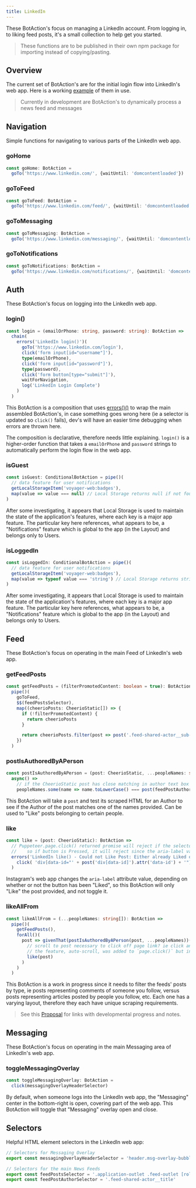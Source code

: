 ---
title: LinkedIn
---

These BotAction's focus on managing a LinkedIn account. From logging in, to liking feed posts, it's a small collection to help get you started. 

> These functions are to be published in their own npm package for importing instead of copying/pasting.

## Overview

The current set of BotAction's are for the initial login flow into LinkedIn's web app. Here is a working [example](https://github.com/mrWh1te/Botmation/blob/master/src/examples/linkedin.ts) of them in use.

> Currently in development are BotAction's to dynamically process a news feed and messages

## Navigation 
Simple functions for navigating to various parts of the LinkedIn web app.

### goHome
```typescript
const goHome: BotAction = 
  goTo('https://www.linkedin.com/', {waitUntil: 'domcontentloaded'})
```

### goToFeed
```typescript
const goToFeed: BotAction = 
  goTo('https://www.linkedin.com/feed/', {waitUntil: 'domcontentloaded'})
```

### goToMessaging
```typescript
const goToMessaging: BotAction = 
  goTo('https://www.linkedin.com/messaging/', {waitUntil: 'domcontentloaded'})
```

### goToNotifications
```typescript
const goToNotifications: BotAction = 
  goTo('https://www.linkedin.com/notifications/', {waitUntil: 'domcontentloaded'})
```

## Auth

These BotAction's focus on logging into the LinkedIn web app.

### login()
```typescript
const login = (emailOrPhone: string, password: string): BotAction =>
  chain(
    errors('LinkedIn login()')(
      goTo('https://www.linkedin.com/login'),
      click('form input[id="username"]'),
      type(emailOrPhone),
      click('form input[id="password"]'),
      type(password),
      click('form button[type="submit"]'),
      waitForNavigation,
      log('LinkedIn Login Complete')
    )
  )
```
This BotAction is a composition that uses [errors()()](/api/errors#errors) to wrap the main assembled BotAction's, in case something goes wrong here (ie a selector is updated so `click()` fails), dev's will have an easier time debugging when errors are thrown here.

The composition is declarative, therefore needs little explaining. `login()` is a higher-order function that takes a `emailOrPhone` and `password` strings to automatically perform the login flow in the web app.

### isGuest
```typescript
const isGuest: ConditionalBotAction = pipe()(
  // data feature for user notifications
  getLocalStorageItem('voyager-web:badges'),
  map(value => value === null) // Local Storage returns null if not found
)
```
After some investigating, it appears that Local Storage is used to maintain the state of the application's features, where each key is a major app feature. The particular key here references, what appears to be, a "Notifications" feature which is global to the app (in the Layout) and belongs only to Users.

### isLoggedIn
```typescript
const isLoggedIn: ConditionalBotAction = pipe()(
  // data feature for user notifications
  getLocalStorageItem('voyager-web:badges'),
  map(value => typeof value === 'string') // Local Storage returns string value if found
)
```
After some investigating, it appears that Local Storage is used to maintain the state of the application's features, where each key is a major app feature. The particular key here references, what appears to be, a "Notifications" feature which is global to the app (in the Layout) and belongs only to Users.

## Feed
These BotAction's focus on operating in the main Feed of LinkedIn's web app.

### getFeedPosts
```typescript
const getFeedPosts = (filterPromotedContent: boolean = true): BotAction<CheerioStatic[]> =>
  pipe()(
    goToFeed,
    $$(feedPostsSelector),
    map((cheerioPosts: CheerioStatic[]) => {
      if (!filterPromotedContent) {
        return cheerioPosts
      }

      return cheerioPosts.filter(post => post('.feed-shared-actor__sub-description').text().toLowerCase() !== 'promoted')
    })
  )
```

### postIsAuthoredByAPerson
```typescript
const postIsAuthoredByAPerson = (post: CheerioStatic, ...peopleNames: string[]): ConditionalBotAction => 
  async() => 
    // if the CheerioStatic post has close matching in author text box a name from peopleNames list, then TRUE else FALSE
    peopleNames.some(name => name.toLowerCase() === post(feedPostAuthorSelector).text().toLowerCase())
```
This BotAction will take a `post` and test its scraped HTML for an Author to see if the Author of the post matches one of the names provided. Can be used to "Like" posts belonging to certain people.

### like
```typescript
const like = (post: CheerioStatic): BotAction =>
  // Puppeteer.page.click() returned promise will reject if the selector isn't found
  //    so if button is Pressed, it will reject since the aria-label value will not match
  errors('LinkedIn like() - Could not Like Post: Either already Liked or button not found')(
    click( 'div[data-id="' + post('div[data-id]').attr('data-id') + '"] button[aria-label="Like ' + post(feedPostAuthorSelector).text() + '’s post"]')
  )
```
Instagram's web app changes the `aria-label` attribute value, depending on whether or not the button has been "Liked", so this BotAction will only "Like" the post provided, and not toggle it.

### likeAllFrom
```typescript
const likeAllFrom = (...peopleNames: string[]): BotAction => 
  pipe()(
    getFeedPosts(),
    forAll()(
      post => givenThat(postIsAuthoredByAPerson(post, ...peopleNames))(
        // scroll to post necessary to click off page link? ie click anchor link (new scrollTo() "navigation" BotAction?)
        // the feature, auto-scroll, was added to `page.click()` but in a later Puppeteer version, irc
        like(post)
      )
    )
  )
```
This BotAction is a work in progress since it needs to filter the feeds' posts by type, ie posts representing comments of someone you follow, versus posts representing articles posted by people you follow, etc. Each one has a varying layout, therefore they each have unique scraping requirements. 

> See this [Proposal](https://github.com/mrWh1te/Botmation/issues/61) for links with developmental progress and notes.

## Messaging
These BotAction's focus on operating in the main Messaging area of LinkedIn's web app.

### toggleMessagingOverlay
```typescript
const toggleMessagingOverlay: BotAction =
  click(messagingOverlayHeaderSelector)
```

By default, when someone logs into the LinkedIn web app, the "Messaging" center in the bottom-right is open, covering part of the web app. This BotAction will toggle that "Messaging" overlay open and close.

## Selectors

Helpful HTML element selectors in the LinkedIn web app:
```typescript
// Selectors for Messaging Overlay
export const messagingOverlayHeaderSelector = 'header.msg-overlay-bubble-header'

// Selectors for the main News Feeds
export const feedPostsSelector = '.application-outlet .feed-outlet [role="main"] div[data-id]'
export const feedPostAuthorSelector = '.feed-shared-actor__title'
```